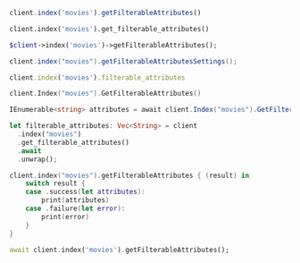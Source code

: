 <CodeGroup>

```javascript JS
client.index('movies').getFilterableAttributes()
```

```python Python
client.index('movies').get_filterable_attributes()
```

```php PHP
$client->index('movies')->getFilterableAttributes();
```

```java Java
client.index("movies").getFilterableAttributesSettings();
```

```ruby Ruby
client.index('movies').filterable_attributes
```

```go Go
client.Index("movies").GetFilterableAttributes()
```

```csharp C#
IEnumerable<string> attributes = await client.Index("movies").GetFilterableAttributesAsync();
```

```rust Rust
let filterable_attributes: Vec<String> = client
  .index("movies")
  .get_filterable_attributes()
  .await
  .unwrap();
```

```swift Swift
client.index("movies").getFilterableAttributes { (result) in
    switch result {
    case .success(let attributes):
        print(attributes)
    case .failure(let error):
        print(error)
    }
}
```

```dart Dart
await client.index('movies').getFilterableAttributes();
```
</CodeGroup>